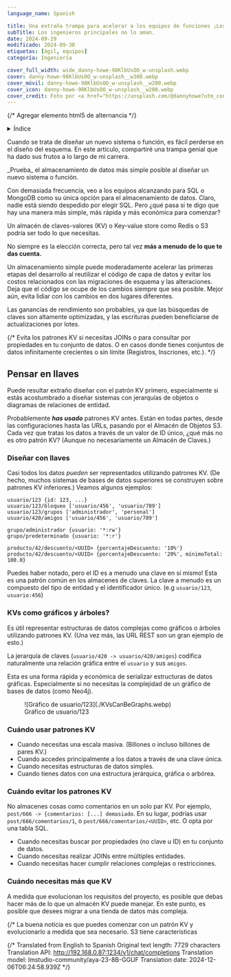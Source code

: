 ```yaml
---
language_name: Spanish

title: Una extraña trampa para acelerar a los equipos de funciones ¡Los ingenieros principales odian esto!
subTitle: Los ingenieros principales no lo aman.
date: 2024-09-29
modificado: 2024-09-30
etiquetas: [ágil, equipos]
categoría: Ingeniería

cover_full_width: wide_danny-howe-98KlbUsOO_w-unsplash.webp
cover: danny-howe-98KlbUsOO_w-unsplash__w300.webp
cover_móvil: danny-howe-98KlbUsOO_w-unsplash__w200.webp
cover_icon: danny-howe-98KlbUsOO_w-unsplash__w200.webp
cover_credit: Foto por <a href="https://unsplash.com/@dannyhowe?utm_content=creditCopyText&utm_medium=referral&utm_source=unsplash">Danny Howe</a> en <a href="https://unsplash.com/photos/red-and-white-neon-light-signage-98KlbUsOO_w?utm_content=creditCopyText&utm_medium=referral&utm_source=unsplash">Unsplash</a>
---
```


{/* Agregar elemento html5 de alternancia */}

<details>
<summary>Índice</summary>

- [Pensar en llaves](#pensar-en-llaves)
  - [Diseñar con llaves](#diseñar-con-llaves)
  - [KVs como gráficos y árboles?](#kvs-como-gráficos-y-árboles)
  - [Cuándo usar patrones KV](#cuándo-usar-patrones-kv)
  - [Cuándo evitar los patrones KV](#cuándo-evitar-los-patrones-kv)
  - [Cuándo necesitas más que KV](#cuándo-necesitas-más-que-kv)
- [Pasos siguientes](#pasos-siguientes)
  - [Servicio de hechos - Proyecto de referencia](#servicio-de-hechos---proyecto-de-referencia)
- [Conclusión](#conclusión)
  - [Lectura adicional](#lectura-adicional)

</details>

Cuando se trata de diseñar un nuevo sistema o función, es fácil perderse en el diseño del esquema. En este artículo, compartiré una trampa genial que ha dado sus frutos a lo largo de mi carrera.

<section class="breakout">
  _Prueba_ el almacenamiento de datos más simple posible al diseñar un nuevo sistema o función.
</section>

Con demasiada frecuencia, veo a los equipos alcanzando para SQL o MongoDB como su única opción para el almacenamiento de datos. Claro, nadie está siendo despedido por elegir SQL. Pero ¿qué pasa si te digo que hay una manera más simple, más rápida y más económica para comenzar?

Un almacén de claves-valores (KV) o Key-value store como Redis o S3 podría ser todo lo que necesitas.

No siempre es la elección correcta, pero tal vez **más a menudo de lo que te das cuenta.**

Un almacenamiento simple puede moderadamente acelerar las primeras etapas del desarrollo al reutilizar el código de capa de datos y evitar los costos relacionados con las migraciones de esquema y las alteraciones. Deja que el código se ocupe de los cambios siempre que sea posible. Mejor aún, evita lidiar con los cambios en dos lugares diferentes.

Las ganancias de rendimiento son probables, ya que las búsquedas de claves son altamente optimizadas, y las escrituras pueden beneficiarse de actualizaciones por lotes.

{/* Evita los patrones KV si necesitas JOINs o para consultar por propiedades en tu conjunto de datos. O en casos donde tienes conjuntos de datos infinitamente crecientes o sin límite (Registros, Inscriones, etc.). */}

## Pensar en llaves

Puede resultar extraño diseñar con el patrón KV primero, especialmente si estás acostumbrado a diseñar sistemas con jerarquías de objetos o diagramas de relaciones de entidad.

Probablemente ***has usado*** patrones KV antes. Están en todas partes, desde las configuraciones hasta las URLs, pasando por el Almacén de Objetos S3. Cada vez que tratas los datos a través de un valor de ID único, ¿qué más no es otro patrón KV? (Aunque no necesariamente un Almacén de Claves.)

### Diseñar con llaves

Casi todos los datos _pueden_ ser representados utilizando patrones KV. (De hecho, muchos sistemas de bases de datos superiores se construyen sobre patrones KV inferiores.) Veamos algunos ejemplos:

```marca
usuario/123 {id: 123, ...}
usuario/123/bloqueo ['usuario/456', 'usuario/789']
usuario/123/grupos ['administrador', 'personal']
usuario/420/amigos ['usuario/456', 'usuario/789']

grupo/administrador {usuario: '*:rw'}
grupo/predeterminado {usuario: '*:r'}

producto/42/descuento/<UUID> {porcentajeDescuento: '10%'}
producto/42/descuento/<UUID> {porcentajeDescuento: '20%', mínimoTotal: 100.0}
```

Puedes haber notado, pero el ID es a menudo una clave en sí mismo! Esta es una patrón común en los almacenes de claves. La clave a menudo es un compuesto del tipo de entidad y el identificador único. (e.g `usuario/123`, `usuario:456`)

### KVs como gráficos y árboles?

Es útil representar estructuras de datos complejas como gráficos o árboles utilizando patrones KV. (Una vez más, las URL REST son un gran ejemplo de esto.)

La jerarquía de claves (`usuario/420 -> usuario/420/amigos`) codifica naturalmente una relación gráfica entre el `usuario` y sus `amigos`.

Esta es una forma rápida y económica de serializar estructuras de datos gráficas. Especialmente si no necesitas la complejidad de un gráfico de bases de datos (como Neo4j).

<figure>
![Gráfico de usuario/123](./KVsCanBeGraphs.webp)
<figcaption>Gráfico de usuario/123</figcaption>
</figure>

### Cuándo usar patrones KV

- Cuando necesitas una escala masiva. (Billones o incluso billones de pares KV.)
- Cuando accedes principalmente a los datos a través de una clave única.
- Cuando necesitas estructuras de datos simples.
- Cuando tienes datos con una estructura jerárquica, gráfica o arbórea.

### Cuándo evitar los patrones KV

No almacenes cosas como comentarios en un solo par KV. Por ejemplo, `post/666 -> {comentarios: [...] demasiado`. En su lugar, podrías usar `post/666/comentarios/1`, o `post/666/comentarios/<UUID>`, etc. O opta por una tabla SQL.

- Cuando necesitas buscar por propiedades (no clave u ID) en tu conjunto de datos.
- Cuando necesitas realizar JOINs entre múltiples entidades.
- Cuando necesitas hacer cumplir relaciones complejas o restricciones.

### Cuándo necesitas más que KV

A medida que evolucionan los requisitos del proyecto, es posible que debas hacer más de lo que un almacén KV puede manejar. En este punto, es posible que desees migrar a una tienda de datos más compleja.

{/* La buena noticia es que puedes comenzar con un patrón KV y evolucionarlo a medida que sea necesario. S3 tiene características


{/* Translated from English to Spanish
Original text length: 7729 characters
Translation API: http://192.168.0.87:1234/v1/chat/completions
Translation model: lmstudio-community/aya-23-8B-GGUF
Translation date: 2024-12-06T06:24:58.939Z */}


